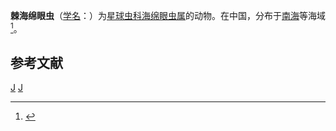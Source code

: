 {{Speciesbox
| taxon = Spongiomma spinatum
| binomial_authority = (Chen et Tan, 1989)<ref name="id9059" />
}}

'''棘海绵眼虫'''（[[学名|学名]]：{{lang|la|''Spongiomma spinatum''}}）为[[星球虫科|星球虫科]][[海绵眼虫属|海绵眼虫属]]的动物。在中国，分布于[[南海|南海]]等海域<ref name="id9059">{{cite web|title=棘海绵眼虫|url=http://www.bioinfo.cn/db05/BjdwSpecies.php?action=view&id=9059|accessdate=2009-04-16|author=中国科学院动物研究所|work=《中国动物物种编目数据库》|publisher=中国科学院微生物研究所|archiveurl=https://web.archive.org/web/20160305030845/http://www.bioinfo.cn/db05/BjdwSpecies.php?action=view&id=9059|archivedate=2016-03-05|deadurl=yes}}</ref>。

== 参考文献 ==
{{reflist}}
{{Radiolaria-stub}}
{{Taxonbar}}
[[Category:1989年描述的動物|J]]
[[Category:海绵眼虫属|J]]